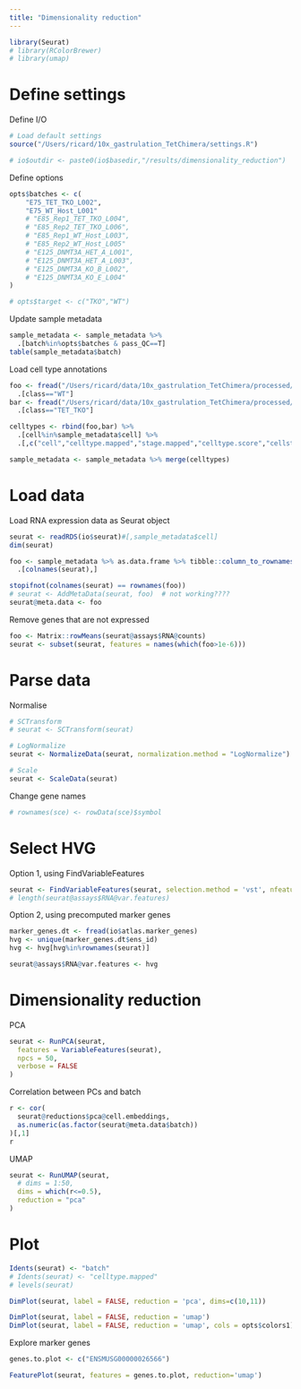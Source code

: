 ```yaml
---
title: "Dimensionality reduction"
---
```

  
```r
library(Seurat)
# library(RColorBrewer)
# library(umap)
```

# Define settings

Define I/O
```r
# Load default settings
source("/Users/ricard/10x_gastrulation_TetChimera/settings.R")

# io$outdir <- paste0(io$basedir,"/results/dimensionality_reduction")
```

Define options
```r
opts$batches <- c(
	"E75_TET_TKO_L002",
	"E75_WT_Host_L001"
	# "E85_Rep1_TET_TKO_L004",
	# "E85_Rep2_TET_TKO_L006",
	# "E85_Rep1_WT_Host_L003",
	# "E85_Rep2_WT_Host_L005"
	# "E125_DNMT3A_HET_A_L001",
	# "E125_DNMT3A_HET_A_L003",
	# "E125_DNMT3A_KO_B_L002",
	# "E125_DNMT3A_KO_E_L004"
)

# opts$target <- c("TKO","WT")
```

Update sample metadata
```r
sample_metadata <- sample_metadata %>%
  .[batch%in%opts$batches & pass_QC==T]
table(sample_metadata$batch)
```

Load cell type annotations
```r
foo <- fread("/Users/ricard/data/10x_gastrulation_TetChimera/processed/second_batch/mapping/mnn/mapping_mnn_WT.txt.gz") %>%
  .[class=="WT"]
bar <- fread("/Users/ricard/data/10x_gastrulation_TetChimera/processed/second_batch/mapping/mnn/mapping_mnn_TET_TKO.txt.gz") %>%
  .[class=="TET_TKO"]

celltypes <- rbind(foo,bar) %>%
  .[cell%in%sample_metadata$cell] %>%
  .[,c("cell","celltype.mapped","stage.mapped","celltype.score","cellstage.score")]

sample_metadata <- sample_metadata %>% merge(celltypes)
```

# Load data

Load RNA expression data as Seurat object
```r
seurat <- readRDS(io$seurat)#[,sample_metadata$cell]
dim(seurat)
```

```r
foo <- sample_metadata %>% as.data.frame %>% tibble::column_to_rownames("cell") %>%
  .[colnames(seurat),]

stopifnot(colnames(seurat) == rownames(foo))
# seurat <- AddMetaData(seurat, foo)  # not working????
seurat@meta.data <- foo
```

Remove genes that are not expressed
```r
foo <- Matrix::rowMeans(seurat@assays$RNA@counts)
seurat <- subset(seurat, features = names(which(foo>1e-6)))
```

# Parse data 

Normalise
```r
# SCTransform
# seurat <- SCTransform(seurat)

# LogNormalize
seurat <- NormalizeData(seurat, normalization.method = "LogNormalize")

# Scale
seurat <- ScaleData(seurat)
```

Change gene names
```r
# rownames(sce) <- rowData(sce)$symbol
```

# Select HVG

Option 1, using FindVariableFeatures
```r
seurat <- FindVariableFeatures(seurat, selection.method = 'vst', nfeatures = 1000)
# length(seurat@assays$RNA@var.features)
```

Option 2, using precomputed marker genes
```r
marker_genes.dt <- fread(io$atlas.marker_genes)
hvg <- unique(marker_genes.dt$ens_id)
hvg <- hvg[hvg%in%rownames(seurat)]

seurat@assays$RNA@var.features <- hvg
```

# Dimensionality reduction

PCA 
```r
seurat <- RunPCA(seurat, 
  features = VariableFeatures(seurat),
  npcs = 50,
  verbose = FALSE
)
```

Correlation between PCs and batch
```r
r <- cor(
  seurat@reductions$pca@cell.embeddings,
  as.numeric(as.factor(seurat@meta.data$batch))
)[,1]
r
```

UMAP
```r
seurat <- RunUMAP(seurat, 
  # dims = 1:50, 
  dims = which(r<=0.5), 
  reduction = "pca"
)
```

# Plot 

```r
Idents(seurat) <- "batch"
# Idents(seurat) <- "celltype.mapped"
# levels(seurat)
```


```r
DimPlot(seurat, label = FALSE, reduction = 'pca', dims=c(10,11))
```

```r
DimPlot(seurat, label = FALSE, reduction = 'umap')
DimPlot(seurat, label = FALSE, reduction = 'umap', cols = opts$colors1) + NoLegend()
```

Explore marker genes
```r
genes.to.plot <- c("ENSMUSG00000026566")

FeaturePlot(seurat, features = genes.to.plot, reduction='umap')
```

